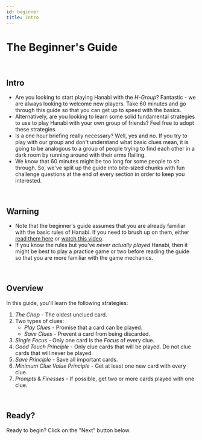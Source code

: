 ```yaml
---
id: beginner
title: Intro
---
```


# The Beginner's Guide

<br />

## Intro

- Are you looking to start playing Hanabi with the _H-Group_? Fantastic - we are always looking to welcome new players. Take 60 minutes and go through this guide so that you can get up to speed with the basics.
- Alternatively, are you looking to learn some solid fundamental strategies to use to play Hanabi with your own group of friends? Feel free to adopt these strategies.
- Is a one hour briefing really necessary? Well, yes and no. If you try to play with our group and don't understand what basic clues mean, it is going to be analogous to a group of people trying to find each other in a dark room by running around with their arms flailing.
- We know that 60 minutes might be too long for some people to sit through. So, we've split up the guide into bite-sized chunks with fun challenge questions at the end of every section in order to keep you interested.

<br />

## Warning

- Note that the beginner's guide assumes that you are already familiar with the basic rules of Hanabi. If you need to brush up on them, either [read them here](https://github.com/hanabi/hanabi.github.io/blob/main/misc/rules.md) or [watch this video](https://www.youtube.com/watch?v=VrFCekQb4nY).
- If you know the rules but you've _never actually played_ Hanabi, then it might be best to play a practice game or two before reading the guide so that you are more familiar with the game mechanics.

<br />

## Overview

In this guide, you'll learn the following strategies:

1. _The Chop_ - The oldest unclued card.
1. Two types of clues:
   - _Play Clues_ - Promise that a card can be played.
   - _Save Clues_ - Prevent a card from being discarded.
1. _Single Focus_ - Only one card is the _Focus_ of every clue.
1. _Good Touch Principle_ - Only clue cards that will be played. Do not clue cards that will never be played.
1. _Save Principle_ - Save all important cards.
1. _Minimum Clue Value Principle_ - Get at least one new card with every clue.
1. _Prompts_ & _Finesses_ - If possible, get two or more cards played with one clue.

<br />

## Ready?

Ready to begin? Click on the "Next" button below.

